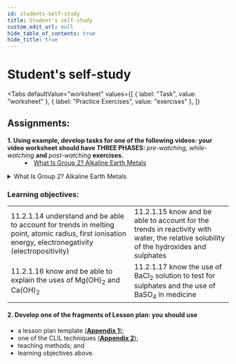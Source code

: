 ```yaml
---
id: students-self-study
title: Student's self-study
custom_edit_url: null
hide_table_of_contents: true
hide_title: true
---
```



<Theme theAlkalineEarthElements />

# Student's self-study

<Tabs
  defaultValue="worksheet"
  values={[
    { label: "Task", value: "worksheet" },
    { label: "Practice Exercises", value: "exercises" },
  ]}
>

<TabItem value="worksheet">

## Assignments:

<dl>
  <dt>
    <strong>
      1. Using example, develop tasks for one of the following videos: your
      video worksheet should have THREE PHASES:
    </strong>
    <em> pre-watching, while-watching</em> <strong>and</strong> <em>
      post-watching
    </em> <strong>exercises.</strong>
  </dt>
  <dd>
    <li>
      <a href="#AlkalineEarthMetals">What Is Group 2? Alkaline Earth Metals</a>
    </li>
  </dd>
</dl>

<details>
  <summary id="AlkalineEarthMetals">
    What Is Group 2? Alkaline Earth Metals
  </summary>
  <Player url="https://www.youtube.com/watch?v=ykZYZdl8FeI" />
</details>

### Learning objectives:

<table>
  <tr>
    <td>
      11.2.1.14 understand and be able to account for trends in melting point,
      atomic radius, first ionisation energy, electronegativity
      (electropositivity)
    </td>
    <td>
      11.2.1.15 know and be able to account for the trends in reactivity with
      water, the relative solubility of the hydroxides and sulphates
    </td>
  </tr>
  <tr>
    <td>
      11.2.1.16 know and be able to explain the uses of Mg(OH)<sub>2</sub> and
      Ca(OH)<sub>2</sub>
    </td>
    <td>
      11.2.1.17 know the use of BaCl<sub>2</sub> solution to test for sulphates
      and the use of BaSO<sub>4</sub> in medicine
    </td>
  </tr>
</table>

#### 2. Develop one of the fragments of Lesson plan: you should use

- a lesson plan template [(**Appendix 1**)](../appendix/1);
- one of the CLIL techniques [(**Appendix 2**)](../appendix/2);
- teaching methods; and
- learning objectives above.

</TabItem>

<TabItem value="exercises">
  <Frame src="https://learningapps.org/watch?v=pto9tfkxn21" height="480px" />
</TabItem>

</Tabs>
